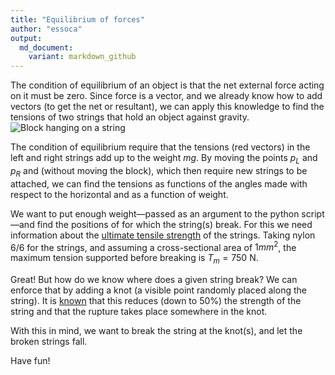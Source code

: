 ```yaml
---
title: "Equilibrium of forces"
author: "essoca"
output:
  md_document:
    variant: markdown_github
---
```


The condition of equilibrium of an object is that the net external force acting on it must be zero. Since force is a vector, and we already know how to add vectors (to get the net or resultant), we can apply this knowledge to find the tensions of two strings that hold an object against gravity.
![Block hanging on a string](https://raw.githubusercontent.com/essoca/Physics-Engines/master/images/forces.png)


The condition of equilibrium require that the tensions (red vectors) in the left and right strings add up to the weight $mg$. By moving the points $p_L$ and $p_R$ and (without moving the block), which then require new strings to be attached, we can find the tensions as functions of the angles made with respect to the horizontal and as a function of weight. 

We want to put enough weight---passed as an argument to the python script---and find the positions of for which the string(s) break. For this we need information about the [ultimate tensile strength](https://en.wikipedia.org/wiki/Ultimate_tensile_strength) of the strings. Taking nylon 6/6 for the strings, and assuming a cross-sectional area of $1mm^2$, the maximum tension supported before breaking is $T_m=750$ N.

Great! But how do we know where does a given string break? We can enforce that by adding a knot (a visible point randomly placed along the string). It is  [known](https://www.researchgate.net/publication/264959195_The_rupture_of_knotted_strings_under_tension?tab=overview) that this reduces (down to 50%) the strength of the string and that the rupture takes place somewhere in the knot.

With this in mind, we want to break the string at the knot(s), and let the broken strings fall.



Have fun!